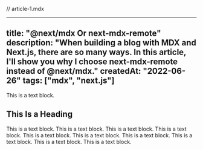 // article-1.mdx

---
title: "@next/mdx Or next-mdx-remote"
description: "When building a blog with MDX and Next.js, there are so many ways. In this article, I'll show you why I choose next-mdx-remote instead of @next/mdx."
createdAt: "2022-06-26"
tags: ["mdx", "next.js"]
---

This is a text block.

## This Is a Heading

This is a text block. This is a text block. This is a text block. This is a text block. This is a text block. This is a text block. This is a text block. This is a text block. This is a text block. This is a text block.